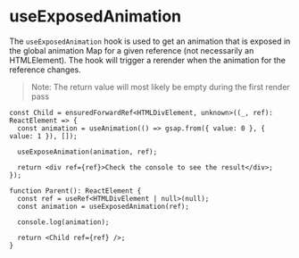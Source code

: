 
<Meta title="hooks/useExposedAnimation" />

# useExposedAnimation

The `useExposedAnimation` hook is used to get an animation that is exposed in the global animation
Map for a given reference (not necessarily an HTMLElement). The hook will trigger a rerender when
the animation for the reference changes.

> Note: The return value will most likely be empty during the first render pass

```tsx
const Child = ensuredForwardRef<HTMLDivElement, unknown>((_, ref): ReactElement => {
  const animation = useAnimation(() => gsap.from({ value: 0 }, { value: 1 }), []);

  useExposeAnimation(animation, ref);

  return <div ref={ref}>Check the console to see the result</div>;
});

function Parent(): ReactElement {
  const ref = useRef<HTMLDivElement | null>(null);
  const animation = useExposedAnimation(ref);

  console.log(animation);

  return <Child ref={ref} />;
}
```
